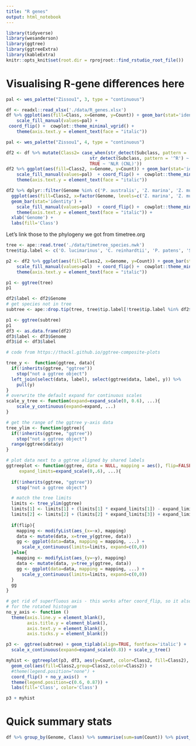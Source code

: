 ---
title: "R genes"
output: html_notebook
---
```{r setup, message=FALSE}
library(tidyverse)
library(wesanderson)
library(ggtree)
library(ggtreeExtra)
library(kableExtra)
knitr::opts_knit$set(root.dir = rprojroot::find_rstudio_root_file())

```



# Visualising R-gene differences here

```{r}
pal <- wes_palette("Zissou1", 3, type = "continuous")

df <- readxl::read_xlsx('./data/R_genes.xlsx')
df %>% ggplot(aes(fill=Class, x=Genome, y=Count)) + geom_bar(stat='identity') +
    scale_fill_manual(values=pal) +  
 coord_flip() +  cowplot::theme_minimal_vgrid() +
    theme(axis.text.y = element_text(face = "italic")) 

```

```{r}
pal <- wes_palette("Zissou1", 4, type = "continuous")

df2 <- df %>% mutate(Class2= case_when(str_detect(Subclass, pattern = 'TN') ~ 'NLR (TNL)',
                                str_detect(Subclass, pattern = '^R') ~ Subclass,
                                TRUE ~ 'NLR (CNL)'))
df2 %>% ggplot(aes(fill=Class2, x=Genome, y=Count)) + geom_bar(stat='identity') +
    scale_fill_manual(values=pal)  + coord_flip() +  cowplot::theme_minimal_vgrid() +
    theme(axis.text.y = element_text(face = "italic")) 
```

```{r}
df2 %>% dplyr::filter(Genome %in% c('P. australis', 'Z. marina', 'Z. muelleri', 'O. sativa', 'A. antarctica', 'A. thaliana')) %>% 
  ggplot(aes(fill=Class2, x=factor(Genome, levels=c('Z. marina', 'Z. muelleri', 'P. australis', 'A. antarctica', 'O. sativa', 'A. thaliana' )), y=Count)) + 
  geom_bar(stat='identity') +
    scale_fill_manual(values=pal)  + coord_flip() +  cowplot::theme_minimal_vgrid() +
    theme(axis.text.y = element_text(face = "italic")) +
  xlab('Genome') +
  labs(fill='Class')
```

Let's link those to the phylogeny we got from timetree.org

```{r}
tree <- ape::read.tree('./data/timetree_species.nwk')
tree$tip.label <- c('O. lucimarinus', 'C. reinhardtii', 'P. patens', 'S. moellendorffii', 'O. sativa', 'B. distachyon', 'Z. mays', 'P. australis', 'Z. marina', 'Z. muelleri', 'A. antarctica', 'S. polyrhiza', 'L. gibba', 'V. vinifera', 'A. thaliana', 'S. parvula', 'P. trichocarpa', 'A. trichopada')

```
```{r}
p2 <- df2 %>% ggplot(aes(fill=Class2, x=Genome, y=Count)) + geom_bar(stat='identity') +
    scale_fill_manual(values=pal)  + coord_flip() +  cowplot::theme_minimal_vgrid() +
    theme(axis.text.y = element_text(face = "italic")) 
```

```{r}
p1 <- ggtree(tree)
p1
```

```{r}
df2$label <- df2$Genome
# get species not in tree
subtree <- ape::drop.tip(tree, tree$tip.label[!tree$tip.label %in% df2$label])
```

```{r}
p1 <- ggtree(subtree)
p1 
df3 <- as.data.frame(df2)
df3$label <- df3$Genome
df3$id <- df3$label

```


```{r}
# code from https://thackl.github.io/ggtree-composite-plots

tree_y <-  function(ggtree, data){
  if(!inherits(ggtree, "ggtree"))
    stop("not a ggtree object")
  left_join(select(data, label), select(ggtree$data, label, y)) %>%
    pull(y)
}
# overwrite the default expand for continuous scales
scale_y_tree <- function(expand=expand_scale(0, 0.6), ...){
    scale_y_continuous(expand=expand, ...)
}

# get the range of the ggtree y-axis data
tree_ylim <- function(ggtree){
  if(!inherits(ggtree, "ggtree"))
    stop("not a ggtree object")
  range(ggtree$data$y)
}

# plot data next to a ggtree aligned by shared labels
ggtreeplot <- function(ggtree, data = NULL, mapping = aes(), flip=FALSE,
     expand_limits=expand_scale(0,.6), ...){
  
  if(!inherits(ggtree, "ggtree"))
    stop("not a ggtree object")

  # match the tree limits
  limits <- tree_ylim(ggtree)
  limits[1] <- limits[1] + (limits[1] * expand_limits[1]) - expand_limits[2]
  limits[2] <- limits[2] + (limits[2] * expand_limits[3]) + expand_limits[4]
  
  if(flip){
    mapping <- modifyList(aes_(x=~x), mapping)
    data <- mutate(data, x=tree_y(ggtree, data))
    gg <- ggplot(data=data, mapping = mapping, ...) +
      scale_x_continuous(limits=limits, expand=c(0,0))
  }else{
    mapping <- modifyList(aes_(y=~y), mapping)
    data <- mutate(data, y=tree_y(ggtree, data))
    gg <- ggplot(data=data, mapping = mapping, ...) +
      scale_y_continuous(limits=limits, expand=c(0,0))
  }
  gg
}

# get rid of superfluous axis - this works after coord_flip, so it also works
# for the rotated histogram
no_y_axis <- function () 
  theme(axis.line.y = element_blank(), 
        axis.title.y = element_blank(),
        axis.text.y = element_blank(),
        axis.ticks.y = element_blank())
```

```{r}
p3 <-  ggtree(subtree) + geom_tiplab(align=TRUE, fontface='italic') +
  scale_x_continuous(expand=expand_scale(0.8)) + scale_y_tree()

myhist <- ggtreeplot(p3, df3, aes(y=Count, color=Class2, fill=Class2), flip=TRUE) +
  geom_col(aes(fill=Class2,group=Class2,color=Class2)) + 
  #theme(legend.position="none") +
  coord_flip() + no_y_axis()  + 
  theme(legend.position=c(0.6, 0.87)) + 
  labs(fill='Class', color='Class')

p3 + myhist 

```

# Quick summary stats

```{r}
df %>% group_by(Genome, Class) %>% summarise(sum=sum(Count)) %>% pivot_wider(names_from = c('Class'), values_from = sum) %>% kbl() %>% kable_styling()
```

